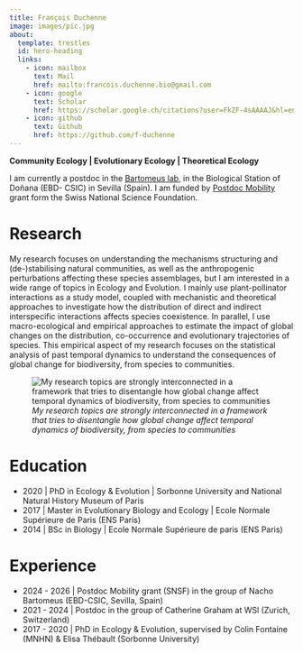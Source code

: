 ```yaml
---
title: François Duchenne
image: images/pic.jpg
about:
  template: trestles
  id: hero-heading
  links:
    - icon: mailbox
      text: Mail
      href: mailto:francois.duchenne.bio@gmail.com
    - icon: google
      text: Scholar
      href: https://scholar.google.ch/citations?user=FkZF-4sAAAAJ&hl=en
    - icon: github
      text: Github
      href: https://github.com/f-duchenne
---
```


::: {#hero-heading}
**Community Ecology \| Evolutionary Ecology \| Theoretical Ecology**

I am currently a postdoc in the [Bartomeus lab](https://bartomeuslab.com/), in the Biological Station of Doñana (EBD- CSIC) in Sevilla (Spain). I am funded by [Postdoc Mobility](https://www.snf.ch/en/XIZpfY3iVS5KRRoD/funding/careers/postdoc-mobility) grant form the Swiss National Science Foundation.
:::

# Research

My research focuses on understanding the mechanisms structuring and (de-)stabilising natural communities, as well as the anthropogenic perturbations affecting these species assemblages, but I am interested in a wide range of topics in Ecology and Evolution. I mainly use plant-pollinator interactions as a study model, coupled with mechanistic and theoretical approaches to investigate how the distribution of direct and indirect interspecific interactions affects species coexistence. In parallel, I use macro-ecological and empirical approaches to estimate the impact of global changes on the distribution, co-occurrence and evolutionary trajectories of species. This empirical aspect of my research focuses on the statistical analysis of past temporal dynamics to understand the consequences of global change for biodiversity, from species to communities.

![*My research topics are strongly interconnected in a framework that tries to disentangle how global change affect temporal dynamics of biodiversity, from species to communities*](images/schéma_général.png){fig-align="center"}


# Education

-   2020 \| PhD in Ecology & Evolution \| Sorbonne University and National Natural History Museum of Paris
-   2017 \| Master in Evolutionary Biology and Ecology \| Ecole Normale Supérieure de Paris (ENS Paris)
-   2014 \| BSc in Biology \| Ecole Normale Supérieure de paris (ENS Paris)

# Experience

-   2024 - 2026 \| Postdoc Mobility grant (SNSF) in the group of Nacho Bartomeus (EBD-CSIC, Sevilla, Spain)
-   2021 - 2024 \| Postdoc in the group of Catherine Graham at WSl (Zurich, Switzerland)
-   2017 - 2020 \| PhD in Ecology & Evolution, supervised by Colin Fontaine (MNHN) & Elisa Thébault (Sorbonne University)
